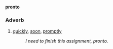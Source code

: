 '''pronto'''
===Adverb===
#[[quick]]ly, [[soon]], [[prompt]]ly
#: ''I need to finish this assignment, pronto.''